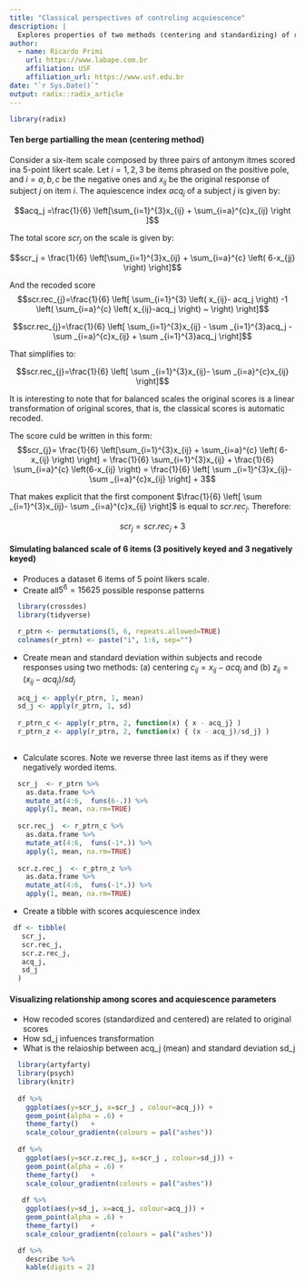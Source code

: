 ```yaml
---
title: "Classical perspectives of controling acquiescence"
description: |
  Explores properties of two methods (centering and standardizing) of recoding scores to control for acquiescence bias.
author:
  - name: Ricardo Primi 
    url: https://www.labape.com.br
    affiliation: USF
    affiliation_url: https://www.usf.edu.br
date: "`r Sys.Date()`"
output: radix::radix_article
---
```



```r

library(radix)

```

  
#### Ten berge partialling the mean (centering method) 

Consider a six-item scale composed by three pairs of antonym itmes scored ina 5-point likert scale. Let $i = 1, 2, 3$ be items phrased on the positive pole, and $i = a,b,c$ be the negative ones and $x_{ij}$ be the original response of subject $j$ on item $i$. The aquiescence index $acq_j$ of a subject $j$ is given by:  
  
  
$$acq_j =\frac{1}{6} \left[\sum_{i=1}^{3}x_{ij} + \sum_{i=a}^{c}x_{ij} \right ]$$  
  
  
The total score $scr_j$ on the scale is given by:  

$$scr_j = \frac{1}{6} \left[\sum_{i=1}^{3}x_{ij} + \sum_{i=a}^{c} \left( 6-x_{jj} \right) \right]$$
  
  
And the recoded score  
$$scr.rec_{j}=\frac{1}{6} \left[  \sum_{i=1}^{3} \left( x_{ij}- acq_j \right) -1 \left(  \sum_{i=a}^{c} \left( x_{ij}-acq_j \right) ~ \right)  \right]$$  
  
  
$$scr.rec_{j}=\frac{1}{6} \left[  \sum_{i=1}^{3}x_{ij} - \sum _{i=1}^{3}acq_j - \sum _{i=a}^{c}x_{ij} + \sum _{i=1}^{3}acq_j \right]$$  
  
  
That simplifies to:  
  
$$scr.rec_{j}=\frac{1}{6} \left[  \sum _{i=1}^{3}x_{ij}- \sum _{i=a}^{c}x_{ij} \right]$$

It is interesting to note that for balanced scales the original scores is a linear transformation of original scores, that is, the classical scores is automatic recoded.  

The score culd be written in this form:  
$$scr_{j}= \frac{1}{6} \left[\sum_{i=1}^{3}x_{ij} + \sum_{i=a}^{c} \left( 6-x_{ij} \right) \right] = 
\frac{1}{6} \sum_{i=1}^{3}x_{ij} + \frac{1}{6} \sum_{i=a}^{c} \left(6-x_{ij} \right) =
\frac{1}{6} \left[  \sum _{i=1}^{3}x_{ij}- \sum _{i=a}^{c}x_{ij} \right] + 3$$ 


That makes explicit that the first component $\frac{1}{6} \left[  \sum _{i=1}^{3}x_{ij}- \sum _{i=a}^{c}x_{ij} \right]$ is equal to $scr.rec_{j}$. Therefore:

$$scr_j =  scr.rec_{j} + 3$$  


#### Simulating balanced scale of 6 items (3 positively keyed and 3 negatively keyed)  


* Produces a dataset 6 items of 5 point likers scale.  
* Create all$5^6=15625$ possible response patterns  



```r
  
  library(crossdes)
  library(tidyverse)

  r_ptrn <- permutations(5, 6, repeats.allowed=TRUE)
  colnames(r_ptrn) <- paste("i", 1:6, sep="")

```
 
* Create mean and standard deviation within subjects and recode responses using two methods: (a) centering $c_{ij} = x_{ij}-acq_j$ and (b) $z_{ij} = (x_{ij}-acq_j)/sd_j$  


```r
 
  acq_j <- apply(r_ptrn, 1, mean)
  sd_j <- apply(r_ptrn, 1, sd)
  
  r_ptrn_c <- apply(r_ptrn, 2, function(x) { x - acq_j} )
  r_ptrn_z <- apply(r_ptrn, 2, function(x) { (x - acq_j)/sd_j} )
  

```

* Calculate scores. Note we reverse three last items as if they were negatively worded items.

```r

  scr_j  <- r_ptrn %>% 
    as.data.frame %>%
    mutate_at(4:6,  funs(6-.)) %>%
    apply(1, mean, na.rm=TRUE)
  
  scr.rec_j  <- r_ptrn_c %>% 
    as.data.frame %>%
    mutate_at(4:6,  funs(-1*.)) %>%
    apply(1, mean, na.rm=TRUE)
  
  scr.z.rec_j  <- r_ptrn_z %>% 
    as.data.frame %>%
    mutate_at(4:6,  funs(-1*.)) %>%
    apply(1, mean, na.rm=TRUE)

```


* Create a tibble with scores acquiescence index  

```r

 df <- tibble(
   scr_j,
   scr.rec_j,
   scr.z.rec_j,
   acq_j,
   sd_j
  )

```


#### Visualizing relationship among scores and acquiescence parameters

* How recoded scores (standardized and centered) are related to original scores
* How sd_j infuences transformation
* What is the relaioship between acq_j (mean) and standard deviation sd_j 



```r
  
  library(artyfarty)
  library(psych)
  library(knitr)
   
  df %>%
    ggplot(aes(y=scr_j, x=scr_j , colour=acq_j)) + 
    geom_point(alpha = .6) +  
    theme_farty()   +
    scale_colour_gradientn(colours = pal("ashes"))
   
  df %>%
    ggplot(aes(y=scr.z.rec_j, x=scr_j , colour=sd_j)) + 
    geom_point(alpha = .6) +  
    theme_farty()   +
    scale_colour_gradientn(colours = pal("ashes"))
 
   df %>%
    ggplot(aes(y=sd_j, x=acq_j, colour=acq_j)) + 
    geom_point(alpha = .6) +  
    theme_farty()   +
    scale_colour_gradientn(colours = pal("ashes"))

  df %>%
    describe %>%
    kable(digits = 2)

```



